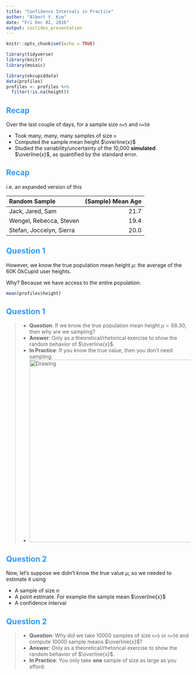 ```yaml
---
title: "Confidence Intervals in Practice"
author: "Albert Y. Kim"
date: "Fri Dec 02, 2016"
output: ioslides_presentation
---
```


<style>
h2 { 
 color: #3399ff;		
}
h3 { 
 color: #3399ff;		
}
slides > slide.backdrop {
  background: white;
}
</style>

```r
knitr::opts_chunk$set(echo = TRUE)
```

```r
library(tidyverse)
library(knitr)
library(mosaic)

library(okcupiddata)
data(profiles)
profiles <- profiles %>% 
  filter(!is.na(height))
```



## Recap

Over the last couple of days, for a sample size `n=5` and `n=50`

* Took many, many, many samples of size `n`
* Computed the sample mean height $\overline{x}$
* Studied the variability/uncertainty of the 10,000 **simulated** $\overline{x}$, as quantified by the standard error.



## Recap

i.e. an expanded version of this

|Random Sample            | (Sample) Mean Age|
|:------------------------|-----------------:|
|Jack, Jared, Sam         |              21.7|
|Wengel, Rebecca, Steven  |              19.4|
|Stefan, Joccelyn, Sierra |              20.0|



## Question 1

However, we know the true population mean height $\mu$: the average of the 60K
OkCupid user heights.

Why? Because we have access to the entire population:

```r
mean(profiles$height)
```



## Question 1


> * **Question**: If we know the true population mean height $\mu = 68.30$, then why are we sampling?
> * **Answer**: Only as a theoretical/rhetorical exercise to show the random behavior of $\overline{x}$.
> * **In Practice**: If you know the true value, then you don't need sampling.
> * <img src="../figure/target-population-2.png" alt="Drawing" style="width: 500px;"/>



## Question 2

Now, let's suppose we didn't know the true value $\mu$, so we needed to estimate it
using 

* A sample of size $n$
* A point estimate. For example the sample mean $\overline{x}$
* A confidence interval



## Question 2

> * **Question**: Why did we take 10000 samples of size `n=5` or `n=50` and compute 10000 sample means $\overline{x}$?
> * **Answer**: Only as a theoretical/rhetorical exercise to show the random behavior of $\overline{x}$.
> * **In Practice**: You only take **one** sample of size as large as you afford.

